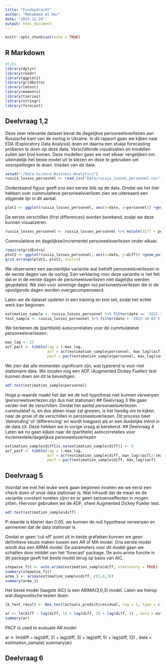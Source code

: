 ```yaml
---
title: "Eindopdracht"
author: "Mohammed Al Hor"
date: "2022-12-24"
output: html_document
---
```


```r
knitr::opts_chunk$set(echo = TRUE)
```

## R Markdown
```r
#libs
library(dplyr)
library(readr)
library(ggplot2)
library(gridExtra)
library(lmtest)
library(moments)
library(tseries)
library(stringr)
library(forecast)
```

## Deelvraag 1,2 
Deze zeer relevante dataset bevat de dagelijkse personeelsverliezen aan Russische kant van de oorlog in Ukraine. In dit rapport gaan we kijken naar EDA (Exploratory Data Analysis) doen en daarna een stukje forecasting proberen te doen op deze data. Verschillende visualisaties en modellen zullen aan bod komen. Deze modellen gaan we met elkaar vergelijken om uiteindelijk het beste model uit te kiezen en deze te gebruiken om voorspellingen te doen.
Inladen van de data:
```r
setwd("~/Data-Science-Business-Analytics")
russia_losses_personnel <- read_csv("Data/russia_losses_personnel.csv")
```


Onderstaand figuur geeft ons een eerste blik op de data. Omdat we het hier hebben over cummulatieve personeelsverlizen zien we uitereaard een stijgende lijn in dit aantal. 
```r
plot1 <- ggplot(russia_losses_personnel, aes(x=date, y=personnel)) +geom_line() + labs(title = "Cummulatieve dagelijkse personeelsverliezen")
```


De eerste verschillen (first differences) worden berekend, zodat we deze kunnen visualizeren.
```r
russia_losses_personnel <- russia_losses_personnel %>% mutate(diff = personnel - lag(personnel))
```

Cummulatieve en dagelijkse/incrementel personeelsverliezen onder elkaar.
```r
require(gridExtra)
plot2 <- ggplot(russia_losses_personnel, aes(x=date, y=diff)) +geom_point() + geom_smooth() + labs(title = "Incrementele dagelijkse personeelsverliezen")
grid.arrange(plot1, plot2, ncol=1)
```
We observeren een aanzienlijke variantie wat betreft personeelsverliezen in de eerste dagen van de oorlog. Een verklaring voor deze variantie is het feit dat er in de eerste dagen de personeelsverliezen niet dagelijks werden geupdated. We zien voor sommige dagen nul personeelsverliezen die in de opvolgende dagen worden overgecompenseerd. 

Laten we de dataset opdelen in een training en test set, zodat het echte werk kan beginnen.
```r
estimation_sample <- russia_losses_personnel %>% filter(date <= '2022-10-03')
test_sample <- russia_losses_personnel %>% filter(date > '2022-10-03')
```


We berkenen de (partitiele) autocorrelaties voor de cummulatieve personeelsverliezen:
```r
max_lag <- 15
acf_pacf <- tibble(lag = 1:max_lag,
                   acf = acf(estimation_sample$personnel, max_lag)$acf[2:(max_lag + 1)],
                   pacf = pacf(estimation_sample$personnel, max_lag)$acf)
```
We zien dat alle momenten significant zijn, wat typerend is voor niet stationaire data. We zouden nog een ADF (Augmented Dickey Fueller) test kunnen doen om dit te bevestigen.
```r
adf.test(estimation_sample$personnel)
```
Hoge p-waarde maakt het dat we de null hypothese niet kunnen verwerpen (personeelsverliezen zijn dus niet stationair)
## Deelvraag 3
We gaan verder met de verschillen. Omdat het aantal personeelsverliezen cummulatief is, en dus alleen maar zal groeien, is het handig om te kijken naar de groei of de verschillen in personeelsverliezen. Dit process heet 'detrending' of 'differencing' en wordt toegpast als er een duidelijke trend in de data zit. Deze hebben we in vorige vraag al berekend.
## Deelvraag 4
Laten we nu gaan kijken naar de (partitiele) autocorrelaties voor incrementele/dagelijkse personeelsverliezen

```r
estimation_sample$diff[is.na(estimation_sample$diff)] <- 0 
acf_pacf <- tibble(lag = 1:max_lag,
                   acf = acf(estimation_sample$diff, max_lag)$acf[2:(max_lag + 1)],
                   pacf = pacf(estimation_sample$diff, max_lag)$acf)
```



## Deelvraag 5
Voordat we met het leuke werk gaan beginnen moeten we we eerst een check doen of onze data stationair is. Wat inhoudt dat de mean en de variantie constant moeten zijnn en er geen seizoenseffecten in mogen zitten. Hiervoor gebruiken we de ADF, ofwel Augmented Dickey Fueller test.

```r
adf.test(estimation_sample$diff)
```

P-waarde is kleiner dan 0.05, we kunnen de null hypothese verwerpen en aannemen dat de data stationair is.


Omdat er geen 'cut off' point zit in beide grafieken kunnen we geen definitieve keuze maken tussen een AR of MA model. Ons eerste model wordt dus een ARMA model. De parameters voor dit model gaan we schatten door middel van het 'forecast' package. De auto.arima functie in dit package geeft het beste model terug op basis van AIC. 

```r
stepwise_fit <- auto.arima(estimation_sample$diff, stationary = TRUE)
summary(stepwise_fit)
arma_1 <- arima(estimation_sample$diff, c(3,0,3))
summary(arma_1)
```
Het beste model (laagste AIC) is een ARIMA(3,0,3) model. Laten we hierop wat diagnostische testen doen:
```r
lb_test_result <- Box.test(actuals_predict$residual, lag = 1, type = c("Ljung-Box"), fitdf = 0)
```
```r
ar <- lm(diff ~ lag(diff, 1) + lag(diff, 2) + lag(diff, 3) , data = estimation_sample)
summary(ar)
```





PACF is used to evaluate AR model

ar <- lm(diff ~ lag(diff, 2) + lag(diff, 3) + lag(diff, 5) + lag(diff, 12) , data = estimation_sample)
summary(ar)



## Deelvraag 6







